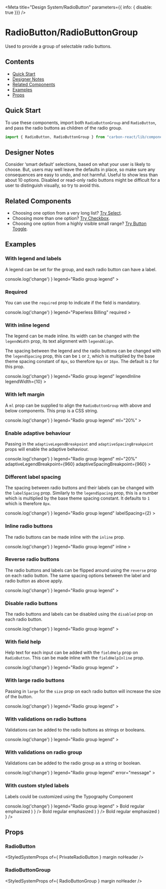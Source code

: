 

<Meta
  title="Design System/RadioButton"
  parameters={{ info: { disable: true }}}
/>

# RadioButton/RadioButtonGroup
Used to provide a group of selectable radio buttons.

## Contents
- [Quick Start](#quick-start)
- [Designer Notes](#designer-notes)
- [Related Components](#related-components)
- [Examples](#examples)
- [Props](#props)

## Quick Start 

To use these components, import both `RadioButtonGroup` and `RadioButton`, and pass the radio buttons as children of the radio group.

```javascript
import { RadioButton, RadioButtonGroup } from "carbon-react/lib/components/radio-button";
```

## Designer Notes
Consider ‘smart default’ selections, based on what your user is likely to choose. But, users may well leave the defaults in place, so make sure any consequences are easy to undo, and not harmful.
Useful to show less than about 10 options.
Disabled or read-only radio buttons might be difficult for a user to distinguish visually, so try to avoid this.

## Related Components
- Choosing one option from a very long list? [Try Select](/docs/design-system-select--default-story "Try Select").
- Choosing more than one option? [Try Checkbox](/docs/design-system-checkbox--default-story "Try Checkbox").
- Choosing one option from a highly visible small range? [Try Button Toggle](/story/button-toggle--default "Try Button Toggle").

## Examples

### With legend and labels
A legend can be set for the group, and each radio button can have a label.

<Preview>
  <Story name="with legend and labels">
    <RadioButtonGroup
      name="legend-and-labels-group"
      onChange={ () => console.log('change') }
      legend="Radio group legend"
    >
    <RadioButton 
      id="legend-and-labels-radio-1" 
      value="radio1"
      label="Radio Option 1"
    />
    <RadioButton 
      id="legend-and-labels-radio-2" 
      value="radio2" 
      label="Radio Option 2"
    />
    <RadioButton 
      id="legend-and-labels-radio-3" 
      value="radio3" 
      label="Radio Option 3"
    />
  </RadioButtonGroup>
  </Story> 
</Preview>

### Required
You can use the `required` prop to indicate if the field is mandatory.

<Preview>
  <Story name="required">
    <RadioButtonGroup
      name="required-group"
      onChange={ () => console.log('change') }
      legend="Paperless Billing"
      required
    >
    <RadioButton 
      value="y"
      label="Yes"
    />
    <RadioButton 
      value="n" 
      label="No"
    />
    <RadioButton 
      value="d" 
      label="Debts only"
    />
  </RadioButtonGroup>
  </Story> 
</Preview>

### With inline legend
The legend can be made inline. Its width can be changed with the `legendWidth` prop, its text alignment with `legendAlign`. 

The spacing between the legend and the radio buttons can be changed with the `legendSpacing` prop, this can be `1` or `2`, which is multiplied by the base theme spacing constant of `8px`, so therefore `8px` or `16px`. The default is `2` for this prop.

<Preview>
  <Story name="with inline legend">
    <RadioButtonGroup
      name="inline-legend-group"
      onChange={ () => console.log('change') }
      legend="Radio group legend"
      legendInline
      legendWidth={10}
    >
    <RadioButton 
      id="inline-legend-radio-1" 
      value="radio1"
      label="Radio Option 1"
    />
    <RadioButton 
      id="inline-legend-radio-2" 
      value="radio2" 
      label="Radio Option 2"
    />
    <RadioButton 
      id="inline-legend-radio-3" 
      value="radio3" 
      label="Radio Option 3"
    />
  </RadioButtonGroup>
  </Story> 
</Preview>

### With left margin
A `ml` prop can be supplied to align the `RadioButtonGroup` with above and below components. This prop is a CSS string.

<Preview>
  <Story name="with left margin">
    <RadioButtonGroup
      name="left-margin-group"
      onChange={ () => console.log('change') }
      legend="Radio group legend"
      ml="20%"
    >
    <RadioButton 
      id="left-margin-radio-1" 
      value="radio1"
      label="Radio Option 1"
    />
    <RadioButton 
      id="left-margin-radio-2" 
      value="radio2" 
      label="Radio Option 2"
    />
    <RadioButton 
      id="left-margin-radio-3" 
      value="radio3" 
      label="Radio Option 3"
    />
  </RadioButtonGroup>
  </Story> 
</Preview>

### Enable adaptive behaviour
Passing in the `adaptiveLegendBreakpoint` and `adaptiveSpacingBreakpoint` props will enable the adaptive behaviour. 

<Preview>
  <Story name="enable adaptive behaviour" parameters={{ chromatic: { disable: true }}}>
    <RadioButtonGroup
      name="enable-adaptive-behaviour-group"
      onChange={ () => console.log('change') }
      legend="Radio group legend"
      ml="20%"
      adaptiveLegendBreakpoint={960}
      adaptiveSpacingBreakpoint={960}
    >
    <RadioButton 
      id="enable-adaptive-behaviour-radio-1" 
      value="radio1"
      label="Radio Option 1"
    />
    <RadioButton 
      id="enable-adaptive-behaviour-radio-2" 
      value="radio2" 
      label="Radio Option 2"
    />
    <RadioButton 
      id="enable-adaptive-behaviour-radio-3" 
      value="radio3" 
      label="Radio Option 3"
    />
  </RadioButtonGroup>
  </Story> 
</Preview>

### Different label spacing 
The spacing between radio buttons and their labels can be changed with the `labelSpacing` prop. Similarly to the `legendSpacing` prop, this is a number which is multiplied by the base theme spacing constant. It defaults to `1` which is therefore `8px`.

<Preview>
  <Story name="different label spacing">
    <RadioButtonGroup
      name="different-label-spacing-group"
      onChange={ () => console.log('change') }
      legend="Radio group legend"
      labelSpacing={2}
    >
    <RadioButton 
      id="different-label-spacing-radio-1" 
      value="radio1"
      label="Radio Option 1"
    />
    <RadioButton 
      id="different-label-spacing-radio-2" 
      value="radio2" 
      label="Radio Option 2"
    />
    <RadioButton 
      id="different-label-spacing-radio-3" 
      value="radio3" 
      label="Radio Option 3"
    />
  </RadioButtonGroup>
  </Story> 
</Preview>

### Inline radio buttons 
The radio buttons can be made inline with the `inline` prop.

<Preview>
  <Story name="inline radio buttons">
    <RadioButtonGroup
      name="inline-group"
      onChange={ () => console.log('change') }
      legend="Radio group legend"
      inline
    >
    <RadioButton
      id="inline-radio-1"
      value="radio1"
      label="Radio Option 1"
    />
    <RadioButton
      id="inline-radio-2"
      value="radio2" 
      label="Radio Option 2"
    />
    <RadioButton
      id="inline-radio-3"
      value="radio3" 
      label="Radio Option 3"
    />
  </RadioButtonGroup>
  </Story> 
</Preview>

### Reverse radio buttons 
The radio buttons and labels can be flipped around using the `reverse` prop on each radio button. The same spacing options between the label and radio button as above apply.

<Preview>
  <Story name="reverse radio buttons">
    <RadioButtonGroup
      name="reverse-group"
      onChange={ () => console.log('change') }
      legend="Radio group legend"
    >
    <RadioButton
      id="reverse-radio-1" 
      value="radio1"
      label="Radio Option 1"
      reverse
    />
    <RadioButton
      id="reverse-radio-2" 
      value="radio2" 
      label="Radio Option 2"
      reverse
    />
    <RadioButton
      id="reverse-radio-3" 
      value="radio3" 
      label="Radio Option 3"
      reverse
    />
  </RadioButtonGroup>
  </Story> 
</Preview>

### Disable radio buttons 
The radio buttons and labels can be disabled using the `disabled` prop on each radio button.

<Preview>
  <Story name="disable radio buttons">
    <RadioButtonGroup
      name="disable-group"
      onChange={ () => console.log('change') }
      legend="Radio group legend"
    >
    <RadioButton 
      id="disable-radio-1" 
      value="radio1"
      label="Radio Option 1"
      disabled
    />
    <RadioButton 
      id="disable-radio-2" 
      value="radio2" 
      label="Radio Option 2"
      disabled
    />
    <RadioButton 
      id="disable-radio-3" 
      value="radio3" 
      label="Radio Option 3"
      disabled
    />
  </RadioButtonGroup>
  </Story> 
</Preview>

### With field help
Help text for each input can be added with the `fieldHelp` prop on `RadioButton`. This can be made inline with the `fieldHelpInline` prop.

<Preview>
  <Story name="with field help">
    <RadioButtonGroup
      name="field-help-group"
      onChange={ () => console.log('change') }
      legend="Radio group legend"
    >
    <RadioButton 
      id="field-help-radio-1" 
      value="radio1"
      label="Radio Option 1"
      fieldHelp="Some help text for this input."
    />
    <RadioButton 
      id="field-help-radio-2" 
      value="radio2" 
      label="Radio Option 2"
      fieldHelp="Some help text for this input."
    />
    <RadioButton 
      id="field-help-radio-3" 
      value="radio3" 
      label="Radio Option 3"
      fieldHelp="Some help text for this input."
    />
  </RadioButtonGroup>
  </Story> 
</Preview>

### With large radio buttons
Passing in `large` for the `size` prop on each radio button will increase the size of the button.

<Preview>
  <Story name="with large radio buttons">
    <RadioButtonGroup
      name="large-group"
      onChange={ () => console.log('change') }
      legend="Radio group legend"
    >
    <RadioButton 
      id="large-radio-1" 
      value="radio1"
      label="Radio Option 1"
      size="large"
      fieldHelp="Some help text for this input."
    />
    <RadioButton 
      id="large-radio-2" 
      value="radio2" 
      label="Radio Option 2"
      size="large"
      fieldHelp="Some help text for this input."
    />
    <RadioButton 
      id="large-radio-3" 
      value="radio3" 
      label="Radio Option 3"
      size="large"
      fieldHelp="Some help text for this input."
    />
  </RadioButtonGroup>
  </Story> 
</Preview>

### With validations on radio buttons
Validations can be added to the radio buttons as strings or booleans.

<Preview>
  <Story name="with validations on buttons">
    <RadioButtonGroup
      name="validations-on-buttons-group"
      onChange={ () => console.log('change') }
      legend="Radio group legend"
    >
    <RadioButton 
      id="validations-on-buttons-radio-1" 
      value="radio1"
      label="Radio Option 1"
      error="message"
    />
    <RadioButton 
      id="validations-on-buttons-radio-2" 
      value="radio2" 
      label="Radio Option 2"
      warning="message"
    />
    <RadioButton 
      id="validations-on-buttons-radio-3" 
      value="radio3" 
      label="Radio Option 3"
      info="message"
    />
  </RadioButtonGroup>
  </Story> 
</Preview>

### With validations on radio group
Validations can be added to the radio group as a string or boolean.

<Preview>
  <Story name="with validations on group">
    <RadioButtonGroup
      name="validations-on-group-group"
      onChange={ () => console.log('change') }
      legend="Radio group legend"
      error="message"
    >
      <RadioButton 
        id="validations-on-group-radio-1" 
        value="radio1"
        label="Radio Option 1"
      />
      <RadioButton 
        id="validations-on-group-radio-2" 
        value="radio2" 
        label="Radio Option 2"
      />
      <RadioButton 
        id="validations-on-group-radio-3" 
        value="radio3" 
        label="Radio Option 3"
      />
    </RadioButtonGroup>
    
  </Story>
</Preview>

### With custom styled labels
Labels could be customized using the Typography Component

<Preview>
  <Story name="with custom styled label">
    <RadioButtonGroup
      name="custom-styled-label-group"
      onChange={ () => console.log('change') }
      legend="Radio group legend"
    >
      <RadioButton 
        id="custom-styled-label-radio-1" 
        value="radio1"
        label={ (
          <>
            <Typography variant='b'>Bold </Typography>
            <Typography as='span'>regular </Typography>
            <Typography variant='em'>emphasized</Typography>
          </>
        ) }
      />
      <RadioButton 
        id="custom-styled-label-radio-2" 
        value="radio2" 
        label={ (
          <>
            <Typography variant='b'>Bold </Typography>
            <Typography as='span'>regular </Typography>
            <Typography variant='em'>emphasized</Typography>
          </>
        ) }
      />
      <RadioButton 
        id="custom-styled-label-radio-3" 
        value="radio3" 
        label={ (
          <>
            <Typography variant='b'>Bold </Typography>
            <Typography as='span'>regular </Typography>
            <Typography variant='em'>emphasized</Typography>
          </>
        ) }
      />
    </RadioButtonGroup>
    
  </Story>
</Preview>

## Props

### RadioButton
<StyledSystemProps
  of={ PrivateRadioButton }
  margin
  noHeader
/>

### RadioButtonGroup
<StyledSystemProps
  of={ RadioButtonGroup }
  margin
  noHeader
/>
